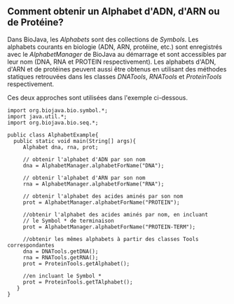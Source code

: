 == Comment obtenir un Alphabet d'ADN, d'ARN ou de Prot&eacute;ine? ==

Dans BioJava, les ''Alphabets'' sont des collections de ''Symbols''. Les alphabets courants en biologie (ADN, ARN, protéine, etc.) sont enregistrés avec le ''AlphabetManager'' de BioJava au démarrage et sont accessibles par leur nom (DNA, RNA et PROTEIN respectivement). Les alphabets d'ADN, d'ARN et de protéines peuvent aussi être obtenus en utilisant des méthodes statiques retrouvées dans les classes ''DNATools'', ''RNATools'' et ''ProteinTools'' respectivement.

Ces deux approches sont utilisées dans l'exemple ci-dessous.
<pre>
import org.biojava.bio.symbol.*;
import java.util.*;
import org.biojava.bio.seq.*;
 
public class AlphabetExample{
  public static void main(String[] args){
     Alphabet dna, rna, prot;
       
     // obtenir l'alphabet d'ADN par son nom
     dna = AlphabetManager.alphabetForName("DNA");
       
     // obtenir l'alphabet d'ARN par son nom
     rna = AlphabetManager.alphabetForName("RNA");
       
     // obtenir l'alphabet des acides aminés par son nom
     prot = AlphabetManager.alphabetForName("PROTEIN");
        
     //obtenir l'alphabet des acides aminés par nom, en incluant
     // le Symbol * de terminaison
     prot = AlphabetManager.alphabetForName("PROTEIN-TERM");
        
     //obtenir les mêmes alphabets à partir des classes Tools correspondantes
     dna = DNATools.getDNA();
     rna = RNATools.getRNA();
     prot = ProteinTools.getAlphabet();
        
     //en incluant le Symbol *
     prot = ProteinTools.getTAlphabet();
   }
}
</pre>